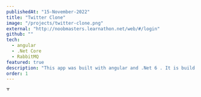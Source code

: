 ```yaml
---
publishedAt: "15-November-2022"
title: "Twitter Clone"
image: "/projects/twitter-clone.png"
external: "http://noobmasters.learnathon.net/web/#/login"
github: ""
tech:
  - angular
  - .Net Core
  - RabbitMQ
featured: true
description: "This app was built with angular and .Net 6 . It is build using microservice architecture and uses RabbitMQ for message queuing. It uses Redis for caching and MongoDB for database"
order: 1
---
```


<Image
  alt="Twitter Clone"
  src="/projects/twitter-clone.png"
  height="9"
  width="16"
  objectFit="cover"
  layout="responsive"
  priority
/>
